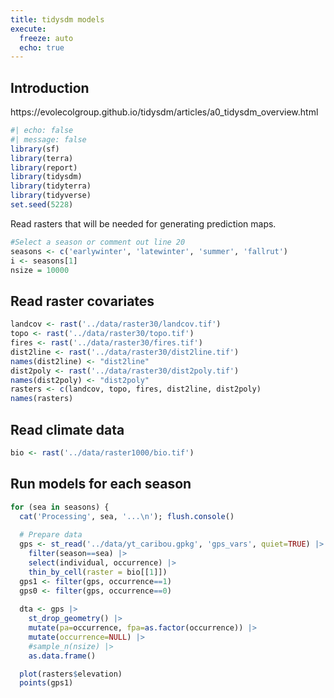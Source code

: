```yaml
---
title: tidysdm models
execute:
  freeze: auto
  echo: true
---
```


## Introduction

https://evolecolgroup.github.io/tidysdm/articles/a0_tidysdm_overview.html

```r
#| echo: false
#| message: false
library(sf)
library(terra)
library(report)
library(tidysdm)
library(tidyterra)
library(tidyverse)
set.seed(5228)
```

Read rasters that will be needed for generating prediction maps.

```r
#Select a season or comment out line 20
seasons <- c('earlywinter', 'latewinter', 'summer', 'fallrut')
i <- seasons[1]
nsize = 10000
```

## Read raster covariates
```r
landcov <- rast('../data/raster30/landcov.tif')
topo <- rast('../data/raster30/topo.tif')
fires <- rast('../data/raster30/fires.tif')
dist2line <- rast('../data/raster30/dist2line.tif')
names(dist2line) <- "dist2line"
dist2poly <- rast('../data/raster30/dist2poly.tif')
names(dist2poly) <- "dist2poly"
rasters <- c(landcov, topo, fires, dist2line, dist2poly)
names(rasters)
```

## Read climate data
```r
bio <- rast('../data/raster1000/bio.tif')
```

## Run models for each season

```r
for (sea in seasons) {
  cat('Processing', sea, '...\n'); flush.console()
  
  # Prepare data
  gps <- st_read('../data/yt_caribou.gpkg', 'gps_vars', quiet=TRUE) |>
    filter(season==sea) |>
    select(individual, occurrence) |>
    thin_by_cell(raster = bio[[1]])
  gps1 <- filter(gps, occurrence==1)
  gps0 <- filter(gps, occurrence==0)
  
  dta <- gps |>
    st_drop_geometry() |>
    mutate(pa=occurrence, fpa=as.factor(occurrence)) |>
    mutate(occurrence=NULL) |>
    #sample_n(nsize) |>
    as.data.frame()

  plot(rasters$elevation)
  points(gps1)
```
